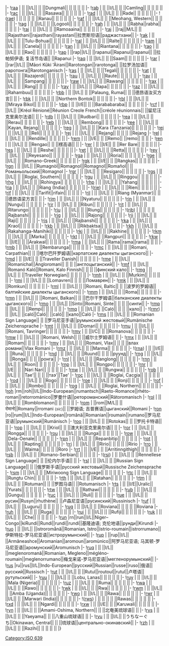 {{ISO 639-3 header|R}}
|-
![[ISO_639:raa|raa]] {{anchor|raa}}
| || ||I/L|| || ||Dungmali|| || || || ||
|-
![[ISO_639:rab|rab]] {{anchor|rab}}
| || ||I/L|| || ||Camling|| || || || ||
|-
![[ISO_639:rac|rac]] {{anchor|rac}}
| || ||I/L|| || ||Rasawa|| || || || ||
|-
![[ISO_639:rad|rad]] {{anchor|rad}}
| || ||I/L|| || ||Rade|| || || || ||
|-
!([[ISO_639:rae|rae]]) {{anchor|rae}}
| || || || || ||Ranau|| || || || ||
|-
![[ISO_639:raf|raf]] {{anchor|raf}}
| || ||I/L|| || ||Meohang, Western|| || || || ||
|-
![[ISO_639:rag|rag]] {{anchor|rag}}
| || ||I/L|| || ||Logooli|| || || || ||
|-
![[ISO_639:rah|rah]] {{anchor|rah}}
| || ||I/L|| || ||Rabha||rabha|| || || ||
|-
![[ISO_639:rai|rai]] {{anchor|rai}}
| || ||I/L|| || ||Ramoaaina|| || || || ||
|-{{ISO 639-3 style|M|L}}
![[ISO_639:raj|raj]] {{anchor|raj}}
| ||raj||M/L|| || ||Rajasthani||rajasthani||rayastaní||拉贾斯坦语||раджастхани||
|-
![[ISO_639:rak|rak]] {{anchor|rak}}
| || ||I/L|| || ||Tulu-Bohuai|| || || || ||
|-
![[ISO_639:ral|ral]] {{anchor|ral}}
| || ||I/L|| || ||Ralte|| || || || ||
|-
![[ISO_639:ram|ram]] {{anchor|ram}}
| || ||I/L|| || ||Canela|| || || || ||
|-
![[ISO_639:ran|ran]] {{anchor|ran}}
| || ||I/L|| || ||Riantana|| || || || ||
|-
![[ISO_639:rao|rao]] {{anchor|rao}}
| || ||I/L|| || ||Rao|| || || || ||
|-
![[ISO_639:rap|rap]] {{anchor|rap}}
| ||rap||I/L|| ||rapanui||Rapanui||rapanui|| ||拉帕努伊语; 复活节岛语|| ||Rapanui
|-
![[ISO_639:raq|raq]] {{anchor|raq}}
| || ||I/L|| || ||Saam|| || || || ||
|-
![[ISO_639:rar|rar]] {{anchor|rar}}
| ||rar||I/L|| ||Māori Kūki 'Āirani||Rarotongan||rarotonga|| ||拉罗汤加语||раротонга||Rarotonganisch
|-
![[ISO_639:ras|ras]] {{anchor|ras}}
| || ||I/L|| || ||Tegali|| || || || ||
|-
![[ISO_639:rat|rat]] {{anchor|rat}}
| || ||I/L|| || ||Razajerdi|| || || || ||
|-
![[ISO_639:rau|rau]] {{anchor|rau}}
| || ||I/L|| || ||Raute|| || || || ||
|-
![[ISO_639:rav|rav]] {{anchor|rav}}
| || ||I/L|| || ||Sampang|| || || || ||
|-
![[ISO_639:raw|raw]] {{anchor|raw}}
| || ||I/L|| || ||Rawang|| || || || ||
|-
![[ISO_639:rax|rax]] {{anchor|rax}}
| || ||I/L|| || ||Rang|| || || || ||
|-
![[ISO_639:ray|ray]] {{anchor|ray}}
| || ||I/L|| || ||Rapa|| || || || ||
|-
![[ISO_639:raz|raz]] {{anchor|raz}}
| || ||I/L|| || ||Rahambuu|| || || || ||
|-
![[ISO_639:rbb|rbb]] {{anchor|rbb}}
| || ||I/L|| || ||Palaung, Rumai|| || ||德昂语汝买方言|| ||
|-
![[ISO_639:rbk|rbk]] {{anchor|rbk}}
| || ||I/L|| || ||Northern Bontok|| || || || ||
|-
![[ISO_639:rbl|rbl]] {{anchor|rbl}}
| || ||I/L|| || ||Miraya Bikol|| || || || ||
|-{{ISO 639-3 style|I|E}}
![[ISO_639:rbp|rbp]] {{anchor|rbp}}
| || ||I/E|| || ||Barababaraba|| || || || ||
|-
![[ISO_639:rcf|rcf]] {{anchor|rcf}}
| || ||I/L|| ||Kréol Rénioné||Réunion Creole French||créole réunionnais|| ||留尼汪克里奥尔法语|| ||
|-
![[ISO_639:rdb|rdb]] {{anchor|rdb}}
| || ||I/L|| || ||Rudbari|| || || || ||
|-
![[ISO_639:rea|rea]] {{anchor|rea}}
| || ||I/L|| || ||Rerau|| || || || ||
|-
![[ISO_639:reb|reb]] {{anchor|reb}}
| || ||I/L|| || ||Rembong|| || || || ||
|-
![[ISO_639:ree|ree]] {{anchor|ree}}
| || ||I/L|| || ||Kayan, Rejang|| || || || ||
|-
![[ISO_639:reg|reg]] {{anchor|reg}}
| || ||I/L|| || ||Kara (Tanzania)|| || || || ||
|-
![[ISO_639:rei|rei]] {{anchor|rei}}
| || ||I/L|| || ||Reli|| || || || ||
|-
![[Rejang_language|rej]] {{anchor|rej}}
| || ||I/L|| || ||Rejang|| || || || ||Rejang
|-
![[ISO_639:rel|rel]] {{anchor|rel}}
| || ||I/L|| || ||Rendille|| || || || ||
|-{{ISO 639-3 style|I|E}}
![[ISO_639:rem|rem]] {{anchor|rem}}
| || ||I/E|| || ||Remo|| ||remo|| || ||
|-
![[ISO_639:ren|ren]] {{anchor|ren}}
| || ||I/L|| || ||Rengao|| || ||楞高语|| ||
|-{{ISO 639-3 style|I|E}}
![[ISO_639:rer|rer]] {{anchor|rer}}
| || ||I/E|| || ||Rer Bare|| || || || ||
|-
![[ISO_639:res|res]] {{anchor|res}}
| || ||I/L|| || ||Reshe|| || || || ||
|-
![[ISO_639:ret|ret]] {{anchor|ret}}
| || ||I/L|| || ||Retta|| || || || ||
|-
![[ISO_639:rey|rey]] {{anchor|rey}}
| || ||I/L|| || ||Reyesano|| || || || ||
|-
![[ISO_639:rga|rga]] {{anchor|rga}}
| || ||I/L|| || ||Roria|| || || || ||
|-
![[ISO_639:rge|rge]] {{anchor|rge}}
| || ||I/L|| || ||Romano-Greek|| || || || ||
|-{{ISO 639-3 style|I|E}}
![[ISO_639:rgk|rgk]] {{anchor|rgk}}
| || ||I/E|| || ||Rangkas|| || || || ||
|-
![[ISO_639:rgn|rgn]] {{anchor|rgn}}
| || ||I/L|| ||Rumagnòl||Romagnol||Romagnol||Romañol|| ||Романьольский||Romagnol
|-
![[ISO_639:rgr|rgr]] {{anchor|rgr}}
| || ||I/L|| || ||Resígaro|| || || || ||
|-
![[ISO_639:rgs|rgs]] {{anchor|rgs}}
| || ||I/L|| || ||Roglai, Southern|| || || || ||
|-
![[ISO_639:rgu|rgu]] {{anchor|rgu}}
| || ||I/L|| || ||Ringgou|| || || || ||
|-
![[ISO_639:rhg|rhg]] {{anchor|rhg}}
| || ||I/L|| || ||Rohingya|| || || || ||
|-
![[ISO_639:rhp|rhp]] {{anchor|rhp}}
| || ||I/L|| || ||Yahang|| || || || ||
|-
![[ISO_639:ria|ria]] {{anchor|ria}}
| || ||I/L|| || ||Riang (India)|| || || || ||
|-
!([[ISO_639:rie|rie]]) {{anchor|rie}}
| || ||I/L|| || ||Rien|| || || || ||
|-
![[ISO_639:rif|rif]] {{anchor|rif}}
| || ||I/L|| || ||Tarifit||rifain|| || || ||
|-
![[ISO_639:ril|ril]] {{anchor|ril}}
| || ||I/L|| || ||Riang (Myanmar)|| || ||德昂语梁方言|| ||
|-
![[ISO_639:rim|rim]] {{anchor|rim}}
| || ||I/L|| || ||Nyaturu|| || || || ||
|-
![[ISO_639:rin|rin]] {{anchor|rin}}
| || ||I/L|| || ||Nungu|| || || || ||
|-
![[ISO_639:rir|rir]] {{anchor|rir}}
| || ||I/L|| || ||Ribun|| || || || ||
|-
![[ISO_639:rit|rit]] {{anchor|rit}}
| || ||I/L|| || ||Ritarungo|| || || || ||
|-
![[ISO_639:riu|riu]] {{anchor|riu}}
| || ||I/L|| || ||Riung|| || || || ||
|-
!([[ISO_639:rjb|rjb]]) {{anchor|rjb}}
| || || || || ||Rajbanshi|| || || || ||
|-
![[ISO_639:rjg|rjg]] {{anchor|rjg}}
| || ||I/L|| || ||Rajong|| || || || ||
|-
![[ISO_639:rji|rji]] {{anchor|rji}}
| || ||I/L|| || ||Raji|| || || || ||
|-
![[ISO_639:rjs|rjs]] {{anchor|rjs}}
| || ||I/L|| || ||Rajbanshi|| || || || ||
|-
![[ISO_639:rka|rka]] {{anchor|rka}}
| || ||I/L|| || ||Kraol|| || || || ||
|-
![[ISO_639:rkb|rkb]] {{anchor|rkb}}
| || ||I/L|| || ||Rikbaktsa|| || || || ||
|-
![[ISO_639:rkh|rkh]] {{anchor|rkh}}
| || ||I/L|| || ||Rakahanga-Manihiki|| || || || ||
|-
![[ISO_639:rki|rki]] {{anchor|rki}}
| || ||I/L|| || ||Rakhine|| || || || ||
|-
![[ISO_639:rkm|rkm]] {{anchor|rkm}}
| || ||I/L|| || ||Marka|| || || || ||
|-
![[ISO_639:rkt|rkt]] {{anchor|rkt}}
| || ||I/L|| || ||Rangpuri|| || || || ||
|-{{ISO 639-3 style|I|E}}
![[ISO_639:rkw|rkw]] {{anchor|rkw}}
| || ||I/E|| || ||Arakwal|| || || || ||
|-
![[ISO_639:rma|rma]] {{anchor|rma}}
| || ||I/L|| || ||Rama||rama||rama|| || ||
|-
![[ISO_639:rmb|rmb]] {{anchor|rmb}}
| || ||I/L|| || ||Rembarunga|| || || || ||
|-
![[ISO_639:rmc|rmc]] {{anchor|rmc}}
| || ||I/L|| || ||Romani, Carpathian|| || ||喀尔巴阡罗姆语||карпатские диалекты цыганского||
|-{{ISO 639-3 style|I|E}}
![[ISO_639:rmd|rmd]] {{anchor|rmd}}
| || ||I/E|| || ||Traveller Danish|| || || || ||
|-
![[ISO_639:rme|rme]] {{anchor|rme}}
| || ||I/L|| ||Romanichal||Angloromani|| || || ||англоцыганский||
|-
![[ISO_639:rmf|rmf]] {{anchor|rmf}}
| || ||I/L|| ||Romanó Kaló||Romani, Kalo Finnish|| || || ||финский кало||
|-
![[ISO_639:rmg|rmg]] {{anchor|rmg}}
| || ||I/L|| || ||Traveller Norwegian|| || || || ||
|-
![[ISO_639:rmh|rmh]] {{anchor|rmh}}
| || ||I/L|| || ||Murkim|| || || || ||
|-
![[ISO_639:rmi|rmi]] {{anchor|rmi}}
| || ||I/L|| || ||Lomavren|| || || ||Ломаврен||
|-
![[ISO_639:rmk|rmk]] {{anchor|rmk}}
| || ||I/L|| || ||Romkun|| || || || ||
|-
![[ISO_639:rml|rml]] {{anchor|rml}}
| || ||I/L|| || ||Romani, Baltic|| || ||波罗的罗姆语||балтийские диалекты цыганского||
|-
![[ISO_639:rmm|rmm]] {{anchor|rmm}}
| || ||I/L|| || ||Roma|| || || || ||
|-
![[ISO_639:rmn|rmn]] {{anchor|rmn}}
| || ||I/L|| || ||Romani, Balkan|| || ||巴尔干罗姆语||балканские диалекты цыганского||
|-
![[ISO_639:rmo|rmo]] {{anchor|rmo}}
| || ||I/L|| ||Sinto||Romani, Sinte|| || || ||синти||
|-
![[ISO_639:rmp|rmp]] {{anchor|rmp}}
| || ||I/L|| || ||Rempi|| || || || ||
|-
![[ISO_639:rmq|rmq]] {{anchor|rmq}}
| || ||I/L|| || ||Caló|| || || ||кало||
|-
!([[ISO_639:rmr|rmr]]) {{anchor|rmr}}
| || ||I/L|| ||caló||Caló|| ||caló|| ||кало||Caló
|-
![[ISO_639:rms|rms]] {{anchor|rms}}
| || ||I/L|| || ||Romanian Sign Language|| || ||罗马尼亚手语||румынский жестовый||Rumänische Zeichensprache
|-
![[ISO_639:rmt|rmt]] {{anchor|rmt}}
| || ||I/L|| || ||Domari|| || || || ||
|-
![[ISO_639:rmu|rmu]] {{anchor|rmu}}
| || ||I/L|| || ||Romani, Tavringer|| || || || ||
|-{{ISO 639-3 style|I|C}}
![[ISO_639:rmv|rmv]] {{anchor|rmv}}
| || ||I/C|| || ||Romanova|| || || || ||
|-
![[ISO_639:rmw|rmw]] {{anchor|rmw}}
| || ||I/L|| || ||Romani, Welsh|| || ||威尔士罗姆语|| ||
|-
![[ISO_639:rmx|rmx]] {{anchor|rmx}}
| || ||I/L|| || ||Romam|| || || || ||
|-
![[ISO_639:rmy|rmy]] {{anchor|rmy}}
| || ||I/L|| || ||Romani, Vlax|| || || ||влах романи||Vlax Romani
|-
![[ISO_639:rmz|rmz]] {{anchor|rmz}}
| || ||I/L|| || ||Marma|| || || || ||
|-{{ISO 639-3 style|I|E}}
!([[ISO_639:rna|rna]]) {{anchor|rna}}
| || ||I/E|| || ||Runa|| || || || ||
|-
![[ISO_639:rnd|rnd]] {{anchor|rnd}}
| || ||I/L|| || ||Ruund|| || || ||руунд||
|-
![[ISO_639:rng|rng]] {{anchor|rng}}
| || ||I/L|| || ||Ronga|| || || ||ронга||
|-
![[ISO_639:rnl|rnl]] {{anchor|rnl}}
| || ||I/L|| || ||Ranglong|| || || || ||
|-
![[ISO_639:rnn|rnn]] {{anchor|rnn}}
| || ||I/L|| || ||Roon|| || || || ||
|-
![[ISO_639:rnp|rnp]] {{anchor|rnp}}
| || ||I/L|| || ||Rongpo|| || || || ||
|-{{ISO 639-3 style|I|E}}
![[ISO_639:rnr|rnr]] {{anchor|rnr}}
| || ||I/E|| || ||Nari Nari|| || || || ||
|-
![[ISO_639:rnw|rnw]] {{anchor|rnw}}
| || ||I/L|| || ||Rungwa|| || || || ||
|-
![[ISO_639:rob|rob]] {{anchor|rob}}
| || ||I/L|| || ||Tae'|| || || ||таэ'||Tae'
|-
![[ISO_639:roc|roc]] {{anchor|roc}}
| || ||I/L|| || ||Roglai, Cacgia|| || || || ||
|-
![[ISO_639:rod|rod]] {{anchor|rod}}
| || ||I/L|| || ||Rogo|| || || || ||
|-
![[ISO_639:roe|roe]] {{anchor|roe}}
| || ||I/L|| || ||Ronji|| || || || ||
|-
![[ISO_639:rof|rof]] {{anchor|rof}}
| || ||I/L|| || ||Rombo|| || || || ||
|-
![[ISO_639:rog|rog]] {{anchor|rog}}
| || ||I/L|| || ||Roglai, Northern|| || || || ||
|-
![[ISO_639:roh|roh]] {{anchor|roh}}
|rm||roh||I/L||Indo-European||rumantsch||Raeto-Romance||rhéto-roman||retorrománico||罗曼什语||ретороманский||Rätoromanisch
|-
![[ISO_639:rol|rol]] {{anchor|rol}}
| || ||I/L|| || ||Romblomanon|| || || || ||
|-{{ISO 639-3 style|M|L}}
![[ISO_639:rom|rom]] {{anchor|rom}}
| ||rom||M/L|| ||रोमानो||Romany||rromani <small>{''sic''}</small>|| ||罗姆语; 吉普赛语||цыганский||Romani
|-
![[ISO_639:ron|ron]] {{anchor|ron}}
|ro||rum||I/L||Indo-European||română||Romanian||roumain||rumano||罗马尼亚语||румынский||Rumänisch
|-
![[ISO_639:roo|roo]] {{anchor|roo}}
| || ||I/L|| || ||Rotokas|| || ||罗托卡特语|| ||
|-
![[ISO_639:rop|rop]] {{anchor|rop}}
| || ||I/L|| || ||Kriol|| || ||澳大利亚克里奥尔语|| ||
|-
![[ISO_639:ror|ror]] {{anchor|ror}}
| || ||I/L|| || ||Rongga|| || || || ||
|-
![[ISO_639:rou|rou]] {{anchor|rou}}
| || ||I/L|| || ||Runga|| || || || ||
|-
![[ISO_639:row|row]] {{anchor|row}}
| || ||I/L|| || ||Dela-Oenale|| || || || ||
|-
![[ISO_639:rpn|rpn]] {{anchor|rpn}}
| || ||I/L|| || ||Repanbitip|| || || || ||
|-
![[ISO_639:rpt|rpt]] {{anchor|rpt}}
| || ||I/L|| || ||Rapting|| || || || ||
|-
![[ISO_639:rri|rri]] {{anchor|rri}}
| || ||I/L|| || ||Ririo|| || || || ||Ririo
|-
![[ISO_639:rro|rro]] {{anchor|rro}}
| || ||I/L|| || ||Waima|| || || || ||Roro
|-{{ISO 639-3 style|I|E}}
![[ISO_639:rrt|rrt]] {{anchor|rrt}}
| || ||I/E|| || ||Arritinngithigh|| || || || ||
|-
![[ISO_639:rsb|rsb]] {{anchor|rsb}}
| || ||I/L|| || ||Romano-Serbian|| || || || ||
|-
!([[ISO_639:rsi|rsi]]) {{anchor|rsi}}
| || ||I/L|| || ||Rennellese Sign Language|| || ||伦内尔手语|| ||
|-
![[ISO_639:rsl|rsl]] {{anchor|rsl}}
| || ||I/L|| || ||Russian Sign Language|| || ||俄罗斯手语||русский жестовый||Russische Zeichensprache
|-
![[ISO_639:rsm|rsm]] {{anchor|rsm}}
| || ||I/L|| || ||Miriwoong Sign Language|| || || || ||
|-
![[ISO_639:rtc|rtc]] {{anchor|rtc}}
| || ||I/L|| || ||Rungtu Chin|| || || || ||
|-
![[ISO_639:rth|rth]] {{anchor|rth}}
| || ||I/L|| || ||Ratahan|| || || || ||
|-
![[Rotuman_language|rtm]] {{anchor|rtm}}
| || ||I/L|| || ||Rotuman|| || ||罗图马语|| ||Rotumanisch
|-{{ISO 639-3 style|I|E}}
![[ISO_639:rts|rts]] {{anchor|rts}}
| || ||I/E||Uralic|| ||Yurats|| || || || ||
|-
![[ISO_639:rtw|rtw]] {{anchor|rtw}}
| || ||I/L|| || ||Rathawi|| || || || ||
|-
![[ISO_639:rub|rub]] {{anchor|rub}}
| || ||I/L|| || ||Gungu|| || || || ||
|-
![[ISO_639:ruc|ruc]] {{anchor|ruc}}
| || ||I/L|| || ||Ruli|| || || || ||
|-
![[ISO_639:rue|rue]] {{anchor|rue}}
| || ||I/L|| ||русин||Rusyn||rhuthène|| ||卢森尼亚语||русинский||Russinisch
|-
![[ISO_639:ruf|ruf]] {{anchor|ruf}}
| || ||I/L|| || ||Luguru|| || || || ||
|-
![[ISO_639:rug|rug]] {{anchor|rug}}
| || ||I/L|| || ||Roviana|| || || || ||Roviana
|-
![[ISO_639:ruh|ruh]] {{anchor|ruh}}
| || ||I/L|| || ||Ruga|| || || || ||
|-
![[ISO_639:rui|rui]] {{anchor|rui}}
| || ||I/L|| || ||Rufiji|| || || || ||
|-
![[ISO_639:ruk|ruk]] {{anchor|ruk}}
| || ||I/L|| || ||Che|| || || || ||
|-
![[ISO_639:run|run]] {{anchor|run}}
|rn||run||I/L||Niger–Congo||kiRundi||Rundi||rundi||rundí||基隆迪语; 克伦地语||рунди||Kirundi
|-
![[ISO_639:ruo|ruo]] {{anchor|ruo}}
| || ||I/L|| ||istroromånă||Romanian, Istro||istrio-roumain||istrorrumano||伊斯特拉-罗马尼亚语||истрорумынский||
|-
![[ISO_639:rup|rup]] {{anchor|rup}}
| ||rup||I/L|| ||Armăneashce||Aromanian||aromoun||aromùnico||阿罗马尼亚语; 马其顿-罗马尼亚语||аромунский||Aromunisch
|-
![[ISO_639:ruq|ruq]] {{anchor|ruq}}
| || ||I/L|| ||meglenoromană||Romanian, Megleno||mégléno-roumain||meglenorrumano||梅戈来诺-罗马尼亚语||мегленорумынский||
|-
![[ISO_639:rus|rus]] {{anchor|rus}}
|ru||rus||I/L||Indo-European||русский||Russian||russe||ruso||俄语||русский||Russisch
|-
![[ISO_639:rut|rut]] {{anchor|rut}}
| || ||I/L|| || ||Rutul||routoul||rutul||卢塔语||рутульский||
|-
![[ISO_639:ruu|ruu]] {{anchor|ruu}}
| || ||I/L|| || ||Lobu, Lanas|| || || || ||
|-
![[ISO_639:ruy|ruy]] {{anchor|ruy}}
| || ||I/L|| || ||Mala (Nigeria)|| || || || ||
|-
![[ISO_639:ruz|ruz]] {{anchor|ruz}}
| || ||I/L|| || ||Ruma|| || || || ||
|-
![[ISO_639:rwa|rwa]] {{anchor|rwa}}
| || ||I/L|| || ||Rawo|| || || || ||
|-
![[ISO_639:rwk|rwk]] {{anchor|rwk}}
| || ||I/L|| || ||Rwa|| || || || ||
|-
![[ISO_639:rwm|rwm]] {{anchor|rwm}}
| || ||I/L|| || ||Amba (Uganda)|| || || || ||
|-
![[ISO_639:rwo|rwo]] {{anchor|rwo}}
| || ||I/L|| || ||Rawa|| || || || ||
|-
![[ISO_639:rwr|rwr]] {{anchor|rwr}}
| || ||I/L|| || ||Marwari (India)|| || || || ||
|-
!([[ISO_639:rws|rws]]) {{anchor|rws}}
| || || || || ||Rawas|| || || || ||
|-
![[ISO_639:rxd|rxd]] {{anchor|rxd}}
| || ||I/L|| || ||Ngardi|| || || || ||
|-{{ISO 639-3 style|I|E}}
![[ISO_639:rxw|rxw]] {{anchor|rxw}}
| || ||I/E|| || ||Karuwali|| || || || ||
|-
![[ISO_639:ryn|ryn]] {{anchor|ryn}}
| || ||I/L|| || ||Amami-Oshima, Northern|| || ||北奄美琉球语|| ||
|-
![[ISO_639:rys|rys]] {{anchor|rys}}
| || ||I/L|| || ||Yaeyama|| || ||八重山琉球语|| ||
|-
![[ISO_639:ryu|ryu]] {{anchor|ryu}}
| || ||I/L|| ||うちなーぐち||Okinawan, Central|| || ||琉球语||центрально-окинавский||
|-
![[ISO_639:rzh|rzh]] {{anchor|rzh}}
| || ||I/L|| || ||Razihi|| || || || ||
|}
{{ISO 639-3 footer}}

{{DEFAULTSORT:Iso 639:R}}
[[Category:ISO_639|Category:ISO 639]]